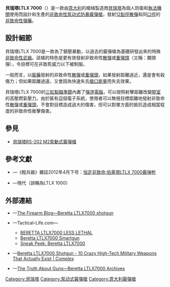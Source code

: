 {{noteTA
|G1=軍事
|G2=長度單位
|G3=Firearms
}}
{{Infobox Weapon
|name= 貝瑞塔LTLX 7000<br />{{Lang|en|Beretta LTLX7000}}
|image= 
|image_size= 300px
|caption= 
|origin= {{flagcountry|Italy}}
|type= [[非致命性武器|非致命性]][[泵动式|泵动式]][[鎮暴霰彈槍|防暴]][[霰彈槍|霰彈槍]]
<!-- Type selection -->
|is_ranged= yes
|is_bladed= 
|is_explosive= 
|is_artillery= 
|is_vehicle= 
|is_missile= 
|is_UK= 
<!-- Service history -->
|service= 
|used_by= 
|wars= 
<!-- Production history -->
|designer= [[貝瑞塔|貝瑞塔]]
|design_date= 
|manufacturer= 貝瑞塔
|unit_cost= 
|production_date= 
|number= 
|variants= 
<!-- General specifications -->
|spec_label= 
|weight= 4.45[[千克|千克]]（9.81[[磅|磅]]）
|length= <div class="NavFrame collapsed" style="color: black; background-color: #FFFFFF; margin: 0 auto; padding: 0 10px; text-align: left;"><div class="NavHead" style="background-color: #FFFFFF; margin: 0 auto; padding: 0 10px; font-weight:normal;"></div><div class="NavContent" style="background-color: #FFFFFF; margin: 0 auto; padding: 0 10px;">
* 槍托縮折：940[[毫米|毫米]]（37.01[[英寸|英吋]]）
* 槍托伸展：1,067毫米（42.01英吋）
</div>
</div>
|part_length= 508毫米（20英吋）
|width= 
|height= 
|diameter= 
|crew= 
<!-- Ranged weapon specifications --> 
|cartridge= -{}-
* [[散彈|12鉛徑散彈]]
* [[非致命性武器|非致命性散彈]]
|caliber= <div class="NavFrame collapsed" style="color: black; background-color: #FFFFFF; margin: 0 auto; padding: 0 10px; text-align: left;"><div class="NavHead" style="background-color: #FFFFFF; margin: 0 auto; padding: 0 10px; font-weight:normal;"></div><div class="NavContent" style="background-color: #FFFFFF; margin: 0 auto; padding: 0 10px;">
* 18.53×69.85毫米（0.73×2.75英吋）
* 18.53×76.2毫米（0.73×3英吋）
</div>
</div>
|barrels= 1根，[[滑膛槍炮|滑膛]]，[[槍口|槍口]]裝有調節射程的排氣口裝置，頂部裝有專用瞄準鏡
|action= [[泵动式|泵动式]]
|mode= {{Link-en|連發步槍|repeating rifle|連發}}
|rate= 
|velocity= 
|energy= 
|range= 15－70[[米_(单位)|公尺]]（[[码|码]]）
|max_range= 
|feed= [[彈匣#管式彈倉|管式彈倉]]，最大容量：<div class="NavFrame collapsed" style="color: black; background-color: #FFFFFF; margin: 0 auto; padding: 0 10px; text-align: left;"><div class="NavHead" style="background-color: #FFFFFF; margin: 0 auto; padding: 0 10px; font-weight:normal;"></div><div class="NavContent" style="background-color: #FFFFFF; margin: 0 auto; padding: 0 10px;">
* .12×2{{frac|3|4}}英吋彈數：7發
* .12×3英吋彈數：6發
</div>
</div>
|sights= <div class="NavFrame collapsed" style="color: black; background-color: #FFFFFF; margin: 0 auto; padding: 0 10px; text-align: left;"><div class="NavHead" style="background-color: #FFFFFF; margin: 0 auto; padding: 0 10px; font-weight:normal;"></div><div class="NavContent" style="background-color: #FFFFFF; margin: 0 auto; padding: 0 10px;">
* [[機械瞄具|機械瞄具]]：[[機械瞄具#鬼環|鬼環]]式[[照門|照門]]及[[照準器|準星]]
* 專用[[紅點鏡|三紅點瞄準鏡]]／[[彈道|彈道]][[電子計算機|電腦]]
* [[機匣|機匣]]頂部的[[皮卡汀尼導軌|MIL-STD-1913戰術導軌]]上安裝[[瞄准镜|光學瞄準鏡]]、[[紅點鏡|紅點鏡／反射式瞄準鏡]]、[[全像武器照準器|全息瞄準鏡]]、[[夜視鏡|夜視鏡]]或[[熱成像儀|熱成像儀]]（可拆卸）
</div>
</div>
<!-- 火炮規格 -->
|breech= 
|recoil= 
|carriage= 
|elevation= 
|traverse= 
<!-- 刃器規格 --> 
|blade_type= 
|hilt_type= 
|sheath_type= 
|head_type= 
|haft_type= 
<!-- 爆炸物內填炸藥規格 --> 
|filling= 
|filling_weight= 
|detonation= 
|yield= 
<!-- 車輛/飛彈規格 -->
|armour= 
|primary_armament= 
|secondary_arament= 
|engine= 
|engine_power= 
|transmission= 
|payload_capacity= 
|fuel_capacity= 
|pw_ratio= 
|suspension= 
|clearance= 
|vehicle_range= 
|speed= 
|guidance= 
|steering= 
<!-- Missiles only -->
|wingspan= 
|propellant= 
|ceiling= 
|altitude= 
|depth= 
|boost= 
|accuracy= 
|launch_platform= 
|transport= 
}}

'''貝瑞塔LTLX 7000'''（{{Lang-en|Beretta LTLX 7000}}）是一款由[[意大利|意大利]]的槍械製造商[[貝瑞塔|貝瑞塔]]為個人防衛和[[警察|執法機關]]使用而設計和生產的[[非致命性武器|非致命性]][[泵动式|泵动式]][[鎮暴霰彈槍|防暴]][[霰彈槍|霰彈槍]]，發射[[散彈|12鉛徑散彈]]和同[[口徑|口徑]]的[[非致命性武器|非致命性]][[彈藥|彈藥]]。

== 設計細節 ==
貝瑞塔LTLX 7000是一款為了鎮壓暴動，以過去的霰彈槍為基礎研發出來的特殊[[非致命性武器|非致命性武器]]。該槍的特色是更有效發射非致命性[[散彈|散彈]]或[[散彈塊|重彈頭]]（又稱：獨頭彈），令目標可在非致死威力以下被制服。

一般而言，以[[裝藥|裝藥]]發射的非致命性[[散彈|散彈]]或[[散彈塊|重彈頭]]，如果發射距離過近，還是會有殺傷力；但如果距離過遠，又會因為快速失去[[槍口能量|槍口能量]]而失去效果。

貝瑞塔LTLX 7000的[[紅點鏡|三紅點瞄準鏡]]內置了[[彈道|彈道]][[電子計算機|電腦]]，可以按照射擊距離改變[[膛室|膛室]]的高壓燃氣壓力。由於裝有這個電子系統，使用者可以無視目標距離地發射非致命性[[散彈|散彈]]或[[散彈塊|重彈頭]]，不會對目標造成過大的傷害，但可以對單方面的抵抗造成相當程度的非致命性衝擊傷害。

== 參見 ==
* [[貝瑞塔RS-202_M2泵動式霰彈槍|貝瑞塔RS-202 M2泵動式霰彈槍]]
<!-- == 資料來源 ==
<div class="references-small">
<references />
</div> -->

== 參考文獻 ==
* {{zh-hans icon}}—《輕兵器》雜誌2012年4月下号：[http://www.xzbu.com/8/view-1704008.htm 恒定非致命:伯莱塔LTLX 7000霰弹枪] {{Wayback|url=http://www.xzbu.com/8/view-1704008.htm |date=20160304120849 }}
* {{zh-hant icon}}—現代{{Link-en|機員操作武器|Crew-served weapon|步兵支援武器}}（誤稱為LTLX 1000）

== 外部連結 ==
* {{en icon}}—[http://www.thefirearmblog.com/blog/2009/04/06/beretta-ltlx7000-shotgun/ The Firearm Blog—Beretta LTLX7000 shotgun] {{Wayback|url=http://www.thefirearmblog.com/blog/2009/04/06/beretta-ltlx7000-shotgun/ |date=20201109035710 }}
* {{en icon}}—Tactical-Life.com—
** [http://www.tactical-life.com/firearms/beretta-ltlx7000-less-lethal/ BERETTA LTLX7000 LESS LETHAL] {{Wayback|url=http://www.tactical-life.com/firearms/beretta-ltlx7000-less-lethal/ |date=20190903230459 }}
** [http://www.tactical-life.com/gear/beretta-ltlx7000-smartgun/ Beretta LTLX7000 Smartgun] {{Wayback|url=http://www.tactical-life.com/gear/beretta-ltlx7000-smartgun/ |date=20160304113117 }}
** [http://www.tactical-life.com/exclusives/sneak-peek-beretta-ltlx7000/ Sneak Peek: Beretta LTLX7000] {{Wayback|url=http://www.tactical-life.com/exclusives/sneak-peek-beretta-ltlx7000/ |date=20180129163758 }}
* {{en icon}}—[http://www.complex.com/pop-culture/2012/05/10-crazy-high-tech-weapons/beretta-shotgun Beretta LTLX7000 Shotgun - 10 Crazy High-Tech Military Weapons That Actually Exist | Complex] {{Wayback|url=http://www.complex.com/pop-culture/2012/05/10-crazy-high-tech-weapons/beretta-shotgun |date=20171028002610 }}
* {{en icon}}—[http://www.thetruthaboutguns.com/tag/beretta-ltlx7000/ The Truth About Guns—Beretta LTLX7000 Archives] {{Wayback|url=http://www.thetruthaboutguns.com/tag/beretta-ltlx7000/ |date=20170125131050 }}

{{Beretta firearms}}

[[Category:貝瑞塔|Category:貝瑞塔]]
[[Category:泵动式霰彈槍|Category:泵动式霰彈槍]]
[[Category:意大利霰彈槍|Category:意大利霰彈槍]]